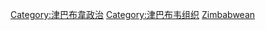 [[Category:津巴布韋政治|Category:津巴布韋政治]]
[[Category:津巴布韦组织|Category:津巴布韦组织]]
[[Category:非洲各国政党|Zimbabwean]]